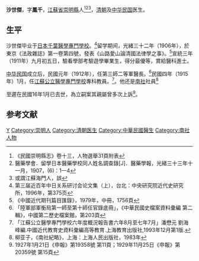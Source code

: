 '''沙世傑'''{{BD|1885年||？||catIdx=S沙}}，字'''鳳千'''，[[江蘇省|江蘇省]][[崇明縣|崇明縣]]人<ref>《民國崇明縣志》卷十三，人物選舉31頁附表</ref><ref>醫藥學會．留學日本醫藥學校同人姓名調查錄[J]．醫藥學報，光緒三十三年十一月，1907，(6)：1—4</ref><ref>或謂江蘇海門人，誤</ref>，[[清朝|清朝]]及[[中华民国|中华民国]]医生。

==生平==
沙世傑毕业于[[日本|日本]][[千葉醫學專門學校|千葉醫學專門學校]]。<ref>第三届近百年中日关系研讨会论文集（上），台北：中央研究院近代史研究所，1996年，第375页</ref>留学期间，光緒三十二年（1906年），於東京《法政雜誌》第一卷第四號，發表《山路愛山論清國法律學之事》。<ref>《中國近代期刊篇目匯錄》，1979年，中冊，1756頁</ref>宣統三年（1911年）九月初五日，驗看學部考驗遊學畢業生，得分最優等，賞給醫科進士。

[[中华民国|中华民国]]成立后，民國元年（1912年），任第三師二等軍醫長。<ref>「陸軍部軍衡局第一師至第十師任官錄底冊」，《中華民國史檔案資料彙編 第二輯》，中國第二歷史檔案館，第203頁</ref>民國四年（1915年）1月，任[[江蘇公立醫學專門學校|江蘇公立醫學專門學校]]專科教員。<ref>「江蘇公立醫學專門學校六年度概況報告書六年8月至七年7月」潘懋元 劉海峰編.中國近代教育史資料彙編高等教育.上海教育出版社,1993年12月第1版.</ref>。他还是[[南社|南社]]社員<ref>柳亚子，《南社紀略》，上海：上海人民出版社，1983年</ref>

至遲在民國16年1月已去世，為立嗣案其親屬曾多次上訴<ref>1927年1月21日《申報》第19358號 第11頁；1929年11月25日《申報》第20359號 第15頁</ref>。

==参考文献==
{{reflist}}

{{中國人物小作品}}
{{宣統三年游學畢業進士}}
{{DEFAULTSORT:Sha沙}}
[[Category:沙姓|Y]]
[[Category:崇明人|Category:崇明人]]
[[Category:清朝医生|Category:清朝医生]]
[[Category:中華民國醫生|Category:中華民國醫生]]
[[Category:南社人物|Category:南社人物]]